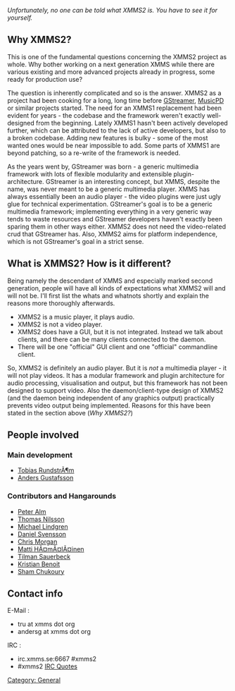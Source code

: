 {{Navbar}}

''Unfortunately, no one can be told what XMMS2 is. You have to see it for yourself.''

== Why XMMS2? ==

This is one of the fundamental questions concerning the XMMS2 project as whole. Why bother working on a next generation XMMS while there are various existing and more advanced projects already in progress, some ready for production use?

The question is inherently complicated and so is the answer. XMMS2 as a project had been cooking for a long, long time before [http://gstreamer.freedesktop.org/ GStreamer], [http://musicpd.org MusicPD] or similar projects started. The need for an XMMS1 replacement had been evident for years - the codebase and the framework weren't exactly well-designed from the beginning. Lately XMMS1 hasn't been actively developed further, which can be attributed to the lack of active developers, but also to a broken codebase. Adding new features is bulky - some of the most wanted ones would be near impossible to add. Some parts of XMMS1 are beyond patching, so a re-write of the framework is needed.

As the years went by, GStreamer was born - a generic multimedia framework with lots of flexible modularity and extensible plugin-architecture. GStreamer is an interesting concept, but XMMS, despite the name, was never meant to be a generic multimedia player. XMMS has always essentially been an audio player - the video plugins were just ugly glue for technical experimentation. GStreamer's goal is to be a generic multimedia framework; implementing everything in a very generic way tends to waste resources and GStreamer developers haven't exactly been sparing them in other ways either. XMMS2 does not need the video-related crud that GStreamer has. Also, XMMS2 aims for platform independence, which is not GStreamer's goal in a strict sense.

== What is XMMS2? How is it different? ==

Being namely the descendant of XMMS and especially marked second generation, people will have all kinds of expectations what XMMS2 will and will not be. I'll first list the whats and whatnots shortly and explain the reasons more thoroughly afterwards.

* XMMS2 is a music player, it plays audio.
* XMMS2 is not a video player.
* XMMS2 does have a GUI, but it is not integrated. Instead we talk about clients, and there can be many clients connected to the daemon.
* There will be one "official" GUI client and one "official" commandline client.

So, XMMS2 is definitely an audio player. But it is ''not'' a multimedia player - it will not play videos. It has a modular framework and plugin architecture for audio processing, visualisation and output, but this framework has not been designed to support video. Also the daemon/client-type design of XMMS2 (and the daemon being independent of any graphics output) practically prevents video output being implemented. Reasons for this have been stated in the section above (''Why XMMS2?'')

== People involved ==

=== Main development ===
* [[Tobias RundstrÃ¶m]]
* [[User:Anders Gustafsson|Anders Gustafsson]]

=== Contributors and Hangarounds ===
* [[Peter Alm]]
* [[Thomas Nilsson]]
* [[Michael Lindgren]]
* [[Daniel Svensson]]
* [[Chris Morgan]]
* [[Matti HÃ¤mÃ¤lÃ¤inen]]
* [[Tilman Sauerbeck]]
* [[Kristian Benoit]]
* [[Sham Chukoury]]

== Contact info ==
;E-Mail :
* tru at xmms dot org
* andersg at xmms dot org

;IRC : 
* irc.xmms.se:6667 #xmms2 
* #xmms2 [[IRC Quotes]] 

[[Category: General]]